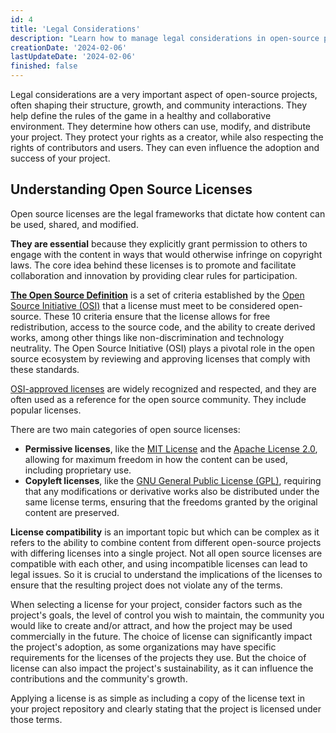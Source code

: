 ```yaml
---
id: 4
title: 'Legal Considerations'
description: "Learn how to manage legal considerations in open-source projects. Understand licenses, compliance, and risk mitigation strategies."
creationDate: '2024-02-06'
lastUpdateDate: '2024-02-06'
finished: false
---
```


<p class="lead">Legal considerations are a very important aspect of open-source projects, often shaping their structure, growth, and community interactions. They help define the rules of the game in a healthy and collaborative environment. They determine how others can use, modify, and distribute your project. They protect your rights as a creator, while also respecting the rights of contributors and users. They can even influence the adoption and success of your project.</p>

## Understanding Open Source Licenses

Open source licenses are the legal frameworks that dictate how content can be used, shared, and modified.

**They are essential** because they explicitly grant permission to others to engage with the content in ways that would otherwise infringe on copyright laws. The core idea behind these licenses is to promote and facilitate collaboration and innovation by providing clear rules for participation.

**[The Open Source Definition](https://opensource.org/osd/)** is a set of criteria established by the [Open Source Initiative (OSI)](https://opensource.org/) that a license must meet to be considered open-source. These 10 criteria ensure that the license allows for free redistribution, access to the source code, and the ability to create derived works, among other things like non-discrimination and technology neutrality. The Open Source Initiative (OSI) plays a pivotal role in the open source ecosystem by reviewing and approving licenses that comply with these standards.

[OSI-approved licenses](https://opensource.org/licenses/) are widely recognized and respected, and they are often used as a reference for the open source community. They include popular licenses.

There are two main categories of open source licenses:
- **Permissive licenses**, like the [MIT License](https://opensource.org/licenses/MIT) and the [Apache License 2.0](https://opensource.org/licenses/Apache-2.0), allowing for maximum freedom in how the content can be used, including proprietary use.
- **Copyleft licenses**, like the [GNU General Public License (GPL)](https://opensource.org/licenses/GPL-3.0), requiring that any modifications or derivative works also be distributed under the same license terms, ensuring that the freedoms granted by the original content are preserved.

**License compatibility** is an important topic but which can be complex as it refers to the ability to combine content from different open-source projects with differing licenses into a single project. Not all open source licenses are compatible with each other, and using incompatible licenses can lead to legal issues. So it is crucial to understand the implications of the licenses to ensure that the resulting project does not violate any of the terms.

When selecting a license for your project, consider factors such as the project's goals, the level of control you wish to maintain, the community you would like to create and/or attract, and how the project may be used commercially in the future. The choice of license can significantly impact the project's adoption, as some organizations may have specific requirements for the licenses of the projects they use. But the choice of license can also impact the project's sustainability, as it can influence the contributions and the community's growth.

Applying a license is as simple as including a copy of the license text in your project repository and clearly stating that the project is licensed under those terms.
